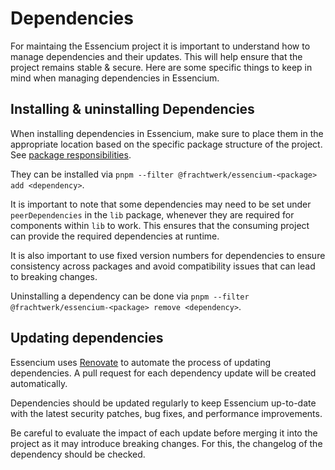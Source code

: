 # Dependencies

For maintaing the Essencium project it is important to understand how to manage dependencies and their updates. This will help ensure that the project remains stable & secure. Here are some specific things to keep in mind when managing dependencies in Essencium.

## Installing & uninstalling Dependencies

When installing dependencies in Essencium, make sure to place them in the appropriate location based on the specific package structure of the project. See [package responsibilities](/devguide/packageResponsibilities).

They can be installed via `pnpm --filter @frachtwerk/essencium-<package> add <dependency>`.

It is important to note that some dependencies may need to be set under `peerDependencies` in the `lib` package, whenever they are required for components within `lib` to work. This ensures that the consuming project can provide the required dependencies at runtime.

It is also important to use fixed version numbers for dependencies to ensure consistency across packages and avoid compatibility issues that can lead to breaking changes.

Uninstalling a dependency can be done via `pnpm --filter @frachtwerk/essencium-<package> remove <dependency>`.

## Updating dependencies

Essencium uses [Renovate](https://www.mend.io/renovate/) to automate the process of updating dependencies. A pull request for each dependency update will be created automatically.

Dependencies should be updated regularly to keep Essencium up-to-date with the latest security patches, bug fixes, and performance improvements.

Be careful to evaluate the impact of each update before merging it into the project as it may introduce breaking changes. For this, the changelog of the dependency should be checked.
